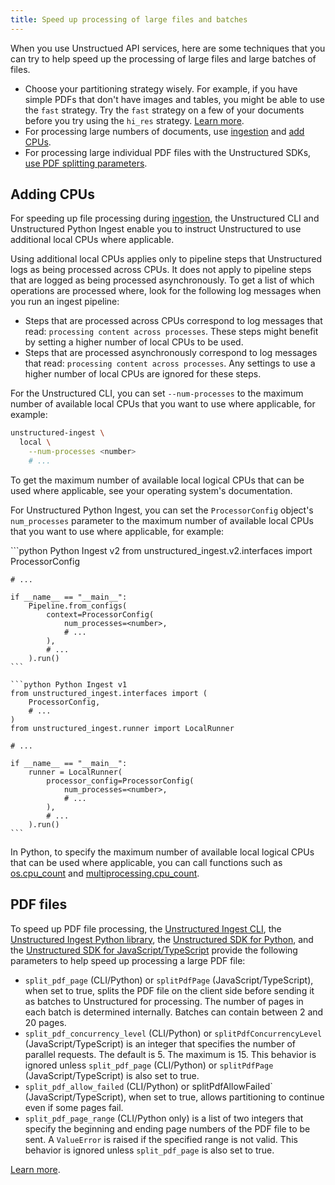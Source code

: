 ```yaml
---
title: Speed up processing of large files and batches
---
```


When you use Unstructued API services, here are some techniques that you can try to help speed up the processing of large files and large batches of files.

- Choose your partitioning strategy wisely. For example, if you have simple PDFs that don't have images and tables, you might be able to use the `fast` strategy. Try the `fast` strategy on a few of your documents before you try using the `hi_res` strategy. [Learn more](/api-reference/api-services/partitioning).
- For processing large numbers of documents, use [ingestion](/ingestion/overview) and [add CPUs](#adding-cpus).
- For processing large individual PDF files with the Unstructured SDKs, [use PDF splitting parameters](#pdf-files).

## Adding CPUs

For speeding up file processing during [ingestion](/ingestion/overview), the Unstructured CLI and Unstructured Python Ingest enable you to instruct Unstructured to use additional local CPUs where applicable. 

Using additional local CPUs applies only to pipeline steps that Unstructured logs as being processed across CPUs. It does not apply to pipeline steps that are logged as being processed asynchronously. To get a list of which operations are processed where, look for the following log messages when you run an ingest pipeline:

- Steps that are processed across CPUs correspond to log messages that read: `processing content across processes`. These steps might benefit by setting a higher number of local CPUs to be used.
- Steps that are processed asynchronously correspond to log messages that read: `processing content across processes`. Any settings to use a higher number of local CPUs are ignored for these steps.

For the Unstructured CLI, you can set `--num-processes` to the maximum number of available local CPUs that you want to use where applicable, for example:

```bash
unstructured-ingest \
  local \
    --num-processes <number>
    # ...
```

To get the maximum number of available local logical CPUs that can be used where applicable, see your operating system's documentation.

For Unstructured Python Ingest, you can set the `ProcessorConfig` object's `num_processes` parameter to the maximum number of available local CPUs that you want to use where applicable, for example:

<CodeGroup>
    ```python Python Ingest v2
    from unstructured_ingest.v2.interfaces import ProcessorConfig

    # ...

    if __name__ == "__main__":
        Pipeline.from_configs(
            context=ProcessorConfig(
                num_processes=<number>,
                # ...  
            ),
            # ...
        ).run()
    ```

    ```python Python Ingest v1
    from unstructured_ingest.interfaces import (
        ProcessorConfig,
        # ...
    )
    from unstructured_ingest.runner import LocalRunner

    # ...

    if __name__ == "__main__":
        runner = LocalRunner(
            processor_config=ProcessorConfig(
                num_processes=<number>,
                # ...
            ),
            # ...
        ).run()
    ```
</CodeGroup>

In Python, to specify the maximum number of available local logical CPUs that can be used where applicable, you can call functions such as [os.cpu_count](https://docs.python.org/3/library/os.html#os.cpu_count) and [multiprocessing.cpu_count](https://docs.python.org/3/library/multiprocessing.html#multiprocessing.cpu_count).

## PDF files

To speed up PDF file processing, the [Unstructured Ingest CLI](/ingestion/overview#unstructured-ingest-cli), the [Unstructured Ingest Python library](/ingestion/overview#unstructured-ingest-python-library), the [Unstructured SDK for Python](/api-reference/api-services/sdk-python), and the [Unstructured SDK for JavaScript/TypeScript](/api-reference/api-services/sdk-jsts) provide the following parameters to help speed up processing a large PDF file:

- `split_pdf_page` (CLI/Python) or `splitPdfPage` (JavaScript/TypeScript), when set to true, splits the PDF file on the client side before sending it as batches to Unstructured for processing. The number of pages in each batch is determined internally. Batches can contain between 2 and 20 pages.
- `split_pdf_concurrency_level` (CLI/Python) or `splitPdfConcurrencyLevel` (JavaScript/TypeScript) is an integer that specifies the number of parallel requests. The default is 5. The maximum is 15. This behavior is ignored unless `split_pdf_page` (CLI/Python) or `splitPdfPage` (JavaScript/TypeScript) is also set to true.
- `split_pdf_allow_failed` (CLI/Python) or splitPdfAllowFailed` (JavaScript/TypeScript), when set to true, allows partitioning to continue even if some pages fail.
- `split_pdf_page_range` (CLI/Python only) is a list of two integers that specify the beginning and ending page numbers of the PDF file to be sent. A `ValueError` is raised if the specified range is not valid. This behavior is ignored unless `split_pdf_page` is also set to true.

[Learn more](/api-reference/api-services/sdk#page-splitting).
